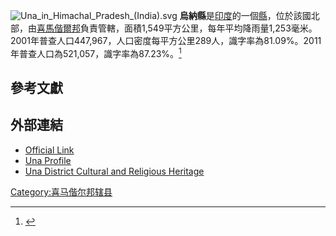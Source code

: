 [[File:Una_in_Himachal_Pradesh_(India).svg|thumb]]
'''烏納縣'''是[[印度|印度]]的一個[[縣|縣]]，位於該國北部，由[[喜馬偕爾邦|喜馬偕爾邦]]負責管轄，面積1,549平方公里，每年平均降雨量1,253毫米。2001年普查人口447,967，人口密度每平方公里289人，識字率為81.09%。2011年普查人口為521,057，識字率為87.23%。<ref name=districtcensus>{{cite web | url = http://www.census2011.co.in/district.php | title = District Census 2011 | accessdate = 2011-09-30 | year = 2011 | publisher = Census2011.co.in | archive-date = 2011-06-11 | archive-url = https://web.archive.org/web/20110611224943/http://www.census2011.co.in/district.php | dead-url = no }}</ref>

==參考文獻==
{{Reflist}}

==外部連結==
* [https://web.archive.org/web/20140312200933/http://hpuna.nic.in/factfile.htm Official Link]
* [https://web.archive.org/web/20101125203223/http://himachalpr.gov.in/intranet/Una/(%20A%20)%20UNA%20PROFILE.doc Una Profile]
* [https://web.archive.org/web/20101125203325/http://himachalpr.gov.in/intranet/Una/(%20B%20)%20UNA%20%20DISTRICT%20%20CULTURAL%20AND%20RELIGIOUS%20HERITAGE.doc Una District Cultural and Religious Heritage]

{{coord|31|28|34|N|76|16|13|E|type:adm3rd_source:itwiki|display=title}}

{{印度行政区划小作品}}
[[Category:喜马偕尔邦辖县|Category:喜马偕尔邦辖县]]